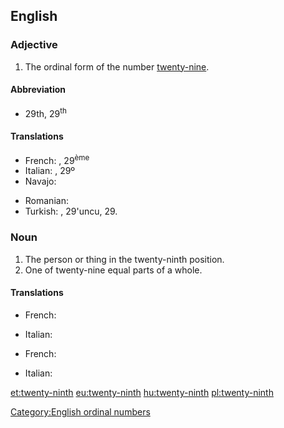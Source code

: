 ==English==

===Adjective===
{{en-adj|-}}

# The ordinal form of the number [[twenty-nine]].

====Abbreviation====
* 29th, 29<sup>th</sup>

====Translations====
{{trans-top|ordinal form of the number twenty-nine}}
* French: {{t|fr|vingt-neuvième}}, 29<sup>ème</sup>
* Italian: {{t|it|ventinovesimo}}, 29º
* Navajo: {{tø|nv|naadįįnáhástʼéí góneʼ}}
{{trans-mid}}
* Romanian: {{t|ro|douăzeci și nouălea}}
* Turkish: {{t|tr|yirmi dokuzuncu}}, 29'uncu, 29.
{{trans-bottom}}

===Noun===
{{en-noun}}

# The person or thing in the twenty-ninth position.
# One of twenty-nine equal parts of a whole.

====Translations====
{{trans-top|person or thing in the twenty-ninth position}}
* French: {{t|fr|vingt-neuvième|m|f}}
{{trans-mid}}
* Italian: {{t|it|ventinovesimo|m}}
{{trans-bottom}}

{{trans-top|one of twenty-nine equal parts of a whole}}
* French: {{t|fr|vingt-neuvième|m}}
{{trans-mid}}
* Italian: {{t|it|ventinovesimo|m}}
{{trans-bottom}}

[[Category:English ordinal numbers]]

[[et:twenty-ninth]]
[[eu:twenty-ninth]]
[[hu:twenty-ninth]]
[[pl:twenty-ninth]]